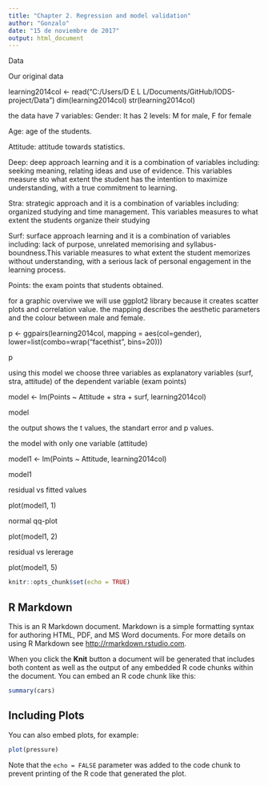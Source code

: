 ```yaml
---
title: "Chapter 2. Regression and model validation"
author: "Gonzalo"
date: "15 de noviembre de 2017"
output: html_document
---
```

Data

Our original data

learning2014col <- read("C:/Users/D E L L/Documents/GitHub/IODS-project/Data")
 dim(learning2014col)
 str(learning2014col)
 
 the data have 7 variables:
 Gender: It has 2 levels: M for male, F for female

Age: age of the students.

Attitude: attitude towards statistics.

Deep: deep approach learning and it is a combination of variables including: seeking meaning, relating ideas and use of evidence. This variables measure sto what extent the student has the intention to maximize understanding, with a true commitment to learning.

Stra: strategic approach and it is a combination of variables including: organized studying and time management. This variables measures to what extent the students organize their studying

Surf: surface approach learning and it is a combination of variables including: lack of purpose, unrelated memorising and syllabus-boundness.This variable measures to what extent the student memorizes without understanding, with a serious lack of personal engagement in the learning process.

Points: the exam points that students obtained. 

for a graphic overviwe we will use ggplot2 library because it creates scatter plots and correlation value. the mapping describes the aesthetic parameters and the colour between male and female.

p <- ggpairs(learning2014col, mapping = aes(col=gender), lower=list(combo=wrap("facethist", bins=20)))

p

using this model we choose three variables as explanatory variables (surf, stra, attitude) of the dependent variable (exam points)

model <- lm(Points ~ Attitude + stra + surf, learning2014col)

model

the output shows the t values, the standart error and p values.

the model with only one variable (attitude)

model1 <- lm(Points ~ Attitude, learning2014col)

model1

residual vs fitted values 

plot(model1, 1)

normal qq-plot

plot(model1, 2)

residual vs lererage

plot(model1, 5)

```r
knitr::opts_chunk$set(echo = TRUE)
```

## R Markdown

This is an R Markdown document. Markdown is a simple formatting syntax for authoring HTML, PDF, and MS Word documents. For more details on using R Markdown see <http://rmarkdown.rstudio.com>.

When you click the **Knit** button a document will be generated that includes both content as well as the output of any embedded R code chunks within the document. You can embed an R code chunk like this:

```r
summary(cars)
```

## Including Plots

You can also embed plots, for example:

```r
plot(pressure)
```

Note that the `echo = FALSE` parameter was added to the code chunk to prevent printing of the R code that generated the plot.
